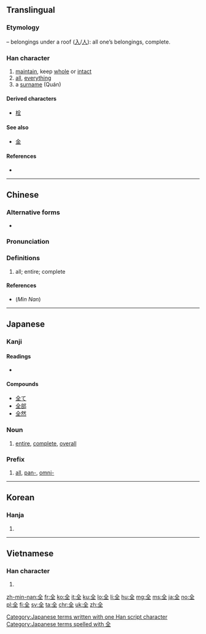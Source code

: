 {{also|金|𠓴|㒰}}

==Translingual==
{{stroke order|strokes=6}}
{{stroke order|type=animate}}

===Etymology===
{{liushu|p}} – belongings under a roof ([[入]]/[[人]]): all one’s belongings, complete.

{{Han etyl}}

===Han character===
{{Han char|rn=11|rad=入|as=04|sn=6|four=80104|canj=OMG|ids=⿱𠆢王}}

# [[maintain]], keep [[whole]] or [[intact]]
# [[all]], [[everything]]
# a [[surname]] (Quán)

====Derived characters====
* [[栓]]

====See also====
* [[金]] <!-- graphically similar -->

====References====
* {{Han ref|kx=0126.050|dkj=01424|dj=0271.030|hdz=10115.080|uh=5168|ud=20840|bh=A5FE|bd=42494}}

----

==Chinese==
{{zh-forms}}

===Alternative forms===
* {{zh-l|㒰}}

===Pronunciation===
{{zh-pron
|m=quán
|c=cyun4
|h=
|mn=chn̂g/choân
|mn_note=chn̂g - vernacular, choân - literary
|w=
|mc=y
|oc=y
|ma=zh-quán.ogg
|cat=
}}

===Definitions===
{{zh-hanzi}}

# all; entire; complete

====References====
* (''Min Nan'') {{thcwd|2066}}

----

==Japanese==

===Kanji===
{{ja-kanji|grade=3|rs=入04}}

====Readings====
* {{ja-readings|on=[[ぜん]] (zen), [[せん]] (sen)|kun=[[まったく]] (mattaku), [[まったい]] (mattai), [[まっとうする]] (mattousuru)}}

====Compounds====
* [[全て]]
* [[全部]]
* [[全然]]

===Noun===
{{ja-noun|k|hira=ぜん|rom=zen|hidx=せん'}} 

# [[entire]], [[complete]], [[overall]]

===Prefix===
{{ja-pos|k|prefix|hira=ぜん|rom=zen-|hidx=せん'}}

# [[all]], [[pan-]], [[omni-]]

[[Category:Japanese terms written with one Han script character]]
[[Category:Japanese terms spelled with 全]]

----

==Korean==

===Hanja===
{{ko-hanja|hangeul=전|rv=jeon|mr=chŏn}}

# {{defn|lang=ko|sort=入04}}

----

==Vietnamese==

===Han character===
{{vi-hantu|[[toàn]], [[tuyền]]|rs=入04}}

# {{defn|lang=vi|sort=入04}}

[[zh-min-nan:全]]
[[fr:全]]
[[ko:全]]
[[it:全]]
[[ku:全]]
[[lo:全]]
[[li:全]]
[[hu:全]]
[[mg:全]]
[[ms:全]]
[[ja:全]]
[[no:全]]
[[pl:全]]
[[fi:全]]
[[sv:全]]
[[ta:全]]
[[chr:全]]
[[uk:全]]
[[zh:全]]